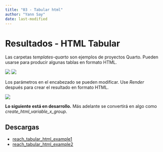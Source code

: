 ```yaml
---
title: "03 - Tabular html"
author: "Yann Say"
date: last-modified
---
```

# Resultados - HTML Tabular

Las carpetas *templates-quarto* son ejemplos de proyectos Quarto. Pueden usarse para producir algunas tablas en formato HTML.

![](../config/images/tabular_html_folder.png)
![](../config/images/tabular_html_quarto_file.png)

Los parámetros en el encabezado se pueden modificar. Use *Render* después para crear el resultado en formato HTML.


![](../config/images/tabular_html_output.png)


::: {.callout-note .column-margin}
**Lo siguiente está en desarrollo.** Más adelante se convertirá en algo como *create_html_variable_x_group*.

:::

## Descargas

- [reach_tabular_html_example1](../templates-quarto/reach_tabular_html_example1.zip)
- [reach_tabular_html_example2](../templates-quarto/reach_tabular_html_example2.zip)

